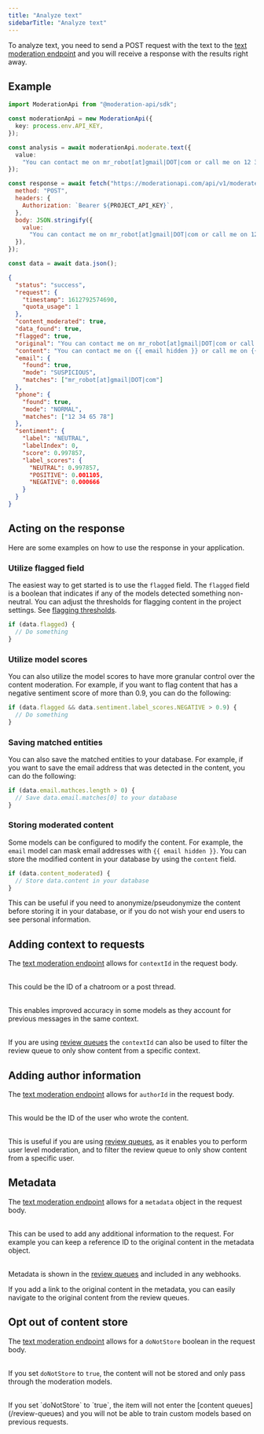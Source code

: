 ```yaml
---
title: "Analyze text"
sidebarTitle: "Analyze text"
---
```


To analyze text, you need to send a POST request with the text to the [text moderation endpoint](/api-reference) and you will receive a response with the results right away.

## Example

<CodeGroup>

```typescript Node.js
import ModerationApi from "@moderation-api/sdk";

const moderationApi = new ModerationApi({
  key: process.env.API_KEY,
});

const analysis = await moderationApi.moderate.text({
  value:
    "You can contact me on mr_robot[at]gmail|DOT|com or call me on 12 34 65 78",
});
```

```javascript Node.js fetch
const response = await fetch("https://moderationapi.com/api/v1/moderate/text", {
  method: "POST",
  headers: {
    Authorization: `Bearer ${PROJECT_API_KEY}`,
  },
  body: JSON.stringify({
    value:
      "You can contact me on mr_robot[at]gmail|DOT|com or call me on 12 34 65 78",
  }),
});

const data = await data.json();
```

</CodeGroup>

```json Response example
{
  "status": "success",
  "request": {
    "timestamp": 1612792574690,
    "quota_usage": 1
  },
  "content_moderated": true,
  "data_found": true,
  "flagged": true,
  "original": "You can contact me on mr_robot[at]gmail|DOT|com or call me on 12 34 65 78",
  "content": "You can contact me on {{ email hidden }} or call me on {{ number hidden }}",
  "email": {
    "found": true,
    "mode": "SUSPICIOUS",
    "matches": ["mr_robot[at]gmail|DOT|com"]
  },
  "phone": {
    "found": true,
    "mode": "NORMAL",
    "matches": ["12 34 65 78"]
  },
  "sentiment": {
    "label": "NEUTRAL",
    "labelIndex": 0,
    "score": 0.997857,
    "label_scores": {
      "NEUTRAL": 0.997857,
      "POSITIVE": 0.001105,
      "NEGATIVE": 0.000666
    }
  }
}
```

## Acting on the response

Here are some examples on how to use the response in your application.

### Utilize flagged field

The easiest way to get started is to use the `flagged` field. The `flagged` field is a boolean that indicates if any of the models detected something non-neutral. You can adjust the thresholds for flagging content in the project settings. See [flagging thresholds](/content-moderation/flagging-thresholds).

```javascript
if (data.flagged) {
  // Do something
}
```

### Utilize model scores

You can also utilize the model scores to have more granular control over the content moderation. For example, if you want to flag content that has a negative sentiment score of more than 0.9, you can do the following:

```javascript
if (data.flagged && data.sentiment.label_scores.NEGATIVE > 0.9) {
  // Do something
}
```

### Saving matched entities

You can also save the matched entities to your database. For example, if you want to save the email address that was detected in the content, you can do the following:

```javascript
if (data.email.mathces.length > 0) {
  // Save data.email.matches[0] to your database
}
```

### Storing moderated content

Some models can be configured to modify the content. For example, the `email` model can mask email addresses with `{{ email hidden }}`. You can store the modified content in your database by using the `content` field.

```javascript
if (data.content_moderated) {
  // Store data.content in your database
}
```

This can be useful if you need to anonymize/pseudonymize the content before storing it in your database, or if you do not wish your end users to see personal information.

## Adding context to requests

The [text moderation endpoint](/api-reference) allows for `contextId` in the request body.<br></br>

This could be the ID of a chatroom or a post thread.<br></br>

This enables improved accuracy in some models as they account for previous messages in the same context.<br></br>

If you are using [review queues](/review-queues) the `contextId` can also be used to filter the review queue to only show content from a specific context.

## Adding author information

The [text moderation endpoint](/api-reference) allows for `authorId` in the request body. <br></br>

This would be the ID of the user who wrote the content. <br></br>

This is useful if you are using [review queues](/review-queues), as it enables you to perform user level moderation, and to filter the review queue to only show content from a specific user.

## Metadata

The [text moderation endpoint](/api-reference) allows for a `metadata` object in the request body. <br></br>

This can be used to add any additional information to the request. For example you can keep a reference ID to the original content in the metadata object. <br></br>

Metadata is shown in the [review queues](/review-queues) and included in any webhooks.

<Tip>
  If you add a link to the original content in the metadata, you can easily
  navigate to the original content from the review queues.
</Tip>

## Opt out of content store

The [text moderation endpoint](/api-reference) allows for a `doNotStore` boolean in the request body. <br></br>

If you set `doNotStore` to `true`, the content will not be stored and only pass through the moderation models. <br></br>

<Warning>
  If you set `doNotStore` to `true`, the item will not enter the [content
  queues](/review-queues) and you will not be able to train custom models based
  on previous requests.
</Warning>
